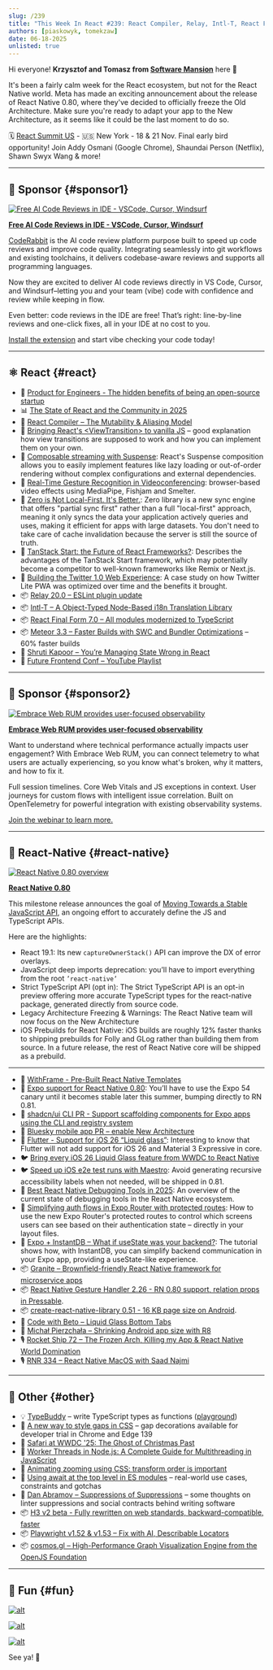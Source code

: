 ```yaml
---
slug: /239
title: "This Week In React #239: React Compiler, Relay, Intl-T, React Final Form | RN 0.80, New Architecture, iOS prebuilds, Stable JS API, Strict TS API, Expo Router, InstantDB, Granite | TypeBuddy, Worker Threads, ES Modules, H3, Playwright, cosmos.gl"
authors: [piaskowyk, tomekzaw]
date: 06-18-2025
unlisted: true
---
```


Hi everyone! **Krzysztof and Tomasz from [Software Mansion](https://swmansion.com/?utm_source=thisweekinreact)** here 👋

It's been a fairly calm week for the React ecosystem, but not for the React Native world. Meta has made an exciting announcement about the release of React Native 0.80, where they've decided to officially freeze the Old Architecture. Make sure you're ready to adapt your app to the New Architecture, as it seems like it could be the last moment to do so.

🗓️ [React Summit US](https://reactsummit.us/?utm_source=Newsletter&utm_medium=ThisWeekinReact) - 🇺🇸 New York - 18 & 21 Nov. Final early bird opportunity! Join Addy Osmani (Google Chrome), Shaundai Person (Netflix), Shawn Swyx Wang & more!

<!-- truncate -->


<Support />

---

## 💸 Sponsor {#sponsor1}

[![Free AI Code Reviews in IDE - VSCode, Cursor, Windsurf](/emails/issues/239/coderabbit.jpg)](https://coderabbit.link/tUMe5xC)

**[Free AI Code Reviews in IDE - VSCode, Cursor, Windsurf](https://coderabbit.link/tUMe5xC)**

[CodeRabbit](https://coderabbit.link/6ZXULSK) is the AI code review platform purpose built to speed up code reviews and improve code quality. Integrating seamlessly into git workflows and existing toolchains, it delivers codebase-aware reviews and supports all programming languages.

Now they are excited to deliver AI code reviews directly in VS Code, Cursor, and Windsurf–letting you and your team (vibe) code with confidence and review while keeping in flow.

Even better: code reviews in the IDE are free! That’s right: line-by-line reviews and one-click fixes, all in your IDE at no cost to you. 

[Install the extension](https://coderabbit.link/LszC1pB) and start vibe checking your code today!

---

## ⚛️ React {#react}

- 💸 [Product for Engineers - The hidden benefits of being an open-source startup](https://go.posthog.com/twir-jun18)
- 📊 [The State of React and the Community in 2025](https://blog.isquaredsoftware.com/2025/06/react-community-2025/)  
- 📖 [React Compiler – The Mutability & Aliasing Model](https://github.com/facebook/react/blob/156b7a96f5669470182ad226306184576d6f150f/compiler/packages/babel-plugin-react-compiler/src/Inference/MUTABILITY_ALIASING_MODEL.md)  
- 📜 [Bringing React's \<ViewTransition\> to vanilla JS](https://plainvanillaweb.com/blog/articles/2025-06-12-view-transitions/) – good explanation how view transitions are supposed to work and how you can implement them on your own.  
- 📜 [Composable streaming with Suspense](https://twofoldframework.com/blog/composable-streaming-with-suspense): React's Suspense composition allows you to easily implement features like lazy loading or out-of-order rendering without complex configurations and external dependencies.  
- 📜 [Real-Time Gesture Recognition in Videoconferencing](https://blog.swmansion.com/real-time-gesture-recognition-in-videoconferencing-4711855a1a53): browser-based video effects using MediaPipe, Fishjam and Smelter.  
- 📜 [Zero is Not Local-First. It's Better.](https://jjenzz.com/zero-is-not-local-first-its-better/): Zero library is a new sync engine that offers "partial sync first" rather than a full "local-first" approach, meaning it only syncs the data your application actively queries and uses, making it efficient for apps with large datasets. You don't need to take care of cache invalidation because the server is still the source of truth.  
- 📜 [TanStack Start: the Future of React Frameworks?](https://www.premieroctet.com/blog/en/tanstack-future-react-frameworks): Describes the advantages of the TanStack Start framework, which may potentially become a competitor to well-known frameworks like Remix or Next.js.  
- 📜 [Building the Twitter 1.0 Web Experience](https://largeapps.dev/case-studies/twitter/): A case study on how Twitter Lite PWA was optimized over time and the benefits it brought.  
- 📦 [Relay 20.0 – ESLint plugin update](https://github.com/facebook/relay/releases/tag/v20.0.0)  
- 📦 [Intl-T – A Object-Typed Node-Based i18n Translation Library](https://github.com/nivandres/intl-t)  
- 📦 [React Final Form 7.0 – All modules modernized to TypeScript](https://erikras.com/blog/final-form-to-typescript)  
- 📦 [Meteor 3.3 – Faster Builds with SWC and Bundler Optimizations](https://dev.to/meteor/faster-builds-in-meteor-33-modern-build-stack-with-swc-and-bundler-optimizations-fm2) – 60% faster builds  
- 🎥 [Shruti Kapoor – You’re Managing State Wrong in React](https://www.youtube.com/watch?v=c7FQP-tUn1U)  
- 🎥 [Future Frontend Conf – YouTube Playlist](http://youtube.com/watch?v=xadj32ExtWo&list=PLKGgD1M40S4hHnZtFi_kPgRRjMay_2KMp)

<SubscribeFormEmbed placement="middle" />

---

## 💸 Sponsor {#sponsor2}

[![Embrace Web RUM provides user-focused observability](/emails/issues/239/embrace.jpg)](https://get.embrace.io/web-rum-launch-webinar?utm_source=newsletter&utm_medium=paid&utm_campaign=twir-6-18-2025)

**[Embrace Web RUM provides user-focused observability](https://get.embrace.io/web-rum-launch-webinar?utm_source=newsletter&utm_medium=paid&utm_campaign=twir-6-18-2025)**

Want to understand where technical performance actually impacts user engagement? With Embrace Web RUM, you can connect telemetry to what users are actually experiencing, so you know what's broken, why it matters, and how to fix it. 

Full session timelines. Core Web Vitals and JS exceptions in context. User journeys for custom flows with intelligent issue correlation. Built on OpenTelemetry for powerful integration with existing observability systems.

[Join the webinar to learn more.](https://get.embrace.io/web-rum-launch-webinar?utm_source=newsletter&utm_medium=paid&utm_campaign=twir-6-18-2025)

---

## 📱 React-Native {#react-native}

[![React Native 0.80 overview](/emails/issues/239/RN_banner.png)](https://reactnative.dev/blog/2025/06/12/react-native-0.80)

[**React Native 0.80**](https://reactnative.dev/blog/2025/06/12/react-native-0.80)

This milestone release announces the goal of [Moving Towards a Stable JavaScript API](https://reactnative.dev/blog/2025/06/12/moving-towards-a-stable-javascript-api), an ongoing effort to accurately define the JS and TypeScript APIs. 

Here are the highlights:

- React 19.1: Its new `captureOwnerStack()` API can improve the DX of error overlays.  
- JavaScript deep imports deprecation: you’ll have to import everything from the root `’react-native’`   
- Strict TypeScript API (opt in): The Strict TypeScript API is an opt-in preview offering more accurate TypeScript types for the react-native package, generated directly from source code.  
- Legacy Architecture Freezing & Warnings: The React Native team will now focus on the New Architecture  
- iOS Prebuilds for React Native: iOS builds are roughly 12% faster thanks to shipping prebuilds for Folly and GLog rather than building them from source. In a future release, the rest of React Native core will be shipped as a prebuild.

---

- 💸 [WithFrame - Pre-Built React Native Templates](https://withfra.me)
- 📣 [Expo support for React Native 0.80](https://expo.dev/changelog/react-native-80): You’ll have to use the Expo 54 canary until it becomes stable later this summer, bumping directly to RN 0.81.  
- 👀 [shadcn/ui CLI PR \- Support scaffolding components for Expo apps using the CLI and registry system](https://github.com/shadcn-ui/ui/pull/7540)   
- 👀 [Bluesky mobile app PR – enable New Architecture](https://github.com/bluesky-social/social-app/pull/8295)  
- 💬 [Flutter \- Support for iOS 26 “Liquid glass”](https://github.com/flutter/flutter/issues/170310): Interesting to know that Flutter will not add support for iOS 26 and Material 3 Expressive in core.  
- 🐦 [Bring every iOS 26 Liquid Glass feature from WWDC to React Native](https://x.com/saul_sharma/status/1934467342576009254)  
- 🐦 [Speed up iOS e2e test runs with Maestro](https://x.com/janicduplessis/status/1933589353714102511): Avoid generating recursive accessibility labels when not needed, will be shipped in 0.81.  
- 📜 [Best React Native Debugging Tools in 2025](https://blog.swmansion.com/best-react-native-debugging-tools-in-2025-a95dcac7a014): An overview of the current state of debugging tools in the React Native ecosystem.  
- 📜 [Simplifying auth flows in Expo Router with protected routes](https://expo.dev/blog/simplifying-auth-flows-with-protected-routes): How to use the new Expo Router's protected routes to control which screens users can see based on their authentication state – directly in your layout files.  
- 📜 [Expo \+ InstantDB – What if useState was your backend?](https://expo.dev/blog/what-if-usestate-was-your-backend): The tutorial shows how, with InstantDB, you can simplify backend communication in your Expo app, providing a useState-like experience.  
- 📦 [Granite – Brownfield-friendly React Native framework for microservice apps](https://github.com/toss/granite)  
- 📦 [React Native Gesture Handler 2.26 \- RN 0.80 support, relation props in Pressable](https://github.com/software-mansion/react-native-gesture-handler/releases/tag/2.26.0).  
- 📦 [create-react-native-library 0.51 \- 16 KB page size on Android](https://github.com/callstack/react-native-builder-bob/releases/tag/create-react-native-library%400.51.0).  
- 🎥 [Code with Beto – Liquid Glass Bottom Tabs](https://www.youtube.com/watch?v=L5f8Gy91Gv4)  
- 🎥 [Michał Pierzchała – Shrinking Android app size with R8](https://www.youtube.com/watch?v=Ud6TSlnEzCc)  
- 🎙️ [Rocket Ship 72 – The Frozen Arch, Killing my App & React Native World Domination](https://share.transistor.fm/s/43ce5c20)  
- 🎙️ [RNR 334 – React Native MacOS with Saad Najmi](https://infinite.red/react-native-radio/rnr-334-react-native-macos-with-saad-najmi)

---

## 🔀 Other {#other}

- 💡 [TypeBuddy](https://github.com/typed-rocks/type-buddy) – write TypeScript types as functions ([playground](https://typed-rocks.github.io/type-buddy/))  
- 📜 [A new way to style gaps in CSS](https://developer.chrome.com/blog/gap-decorations?hl=en) – gap decorations available for developer trial in Chrome and Edge 139  
- 📜 [Safari at WWDC '25: The Ghost of Christmas Past](https://infrequently.org/2025/06/the-ghost-of-christmas-past/)   
- 📜 [Worker Threads in Node.js: A Complete Guide for Multithreading in JavaScript](https://nodesource.com/blog/worker-threads-nodejs-multithreading-in-javascript)  
- 📜 [Animating zooming using CSS: transform order is important](https://jakearchibald.com/2025/animating-zooming/)  
- 📜 [Using await at the top level in ES modules](https://allthingssmitty.com/2025/06/16/using-await-at-the-top-level-in-es-modules/) – real-world use cases, constraints and gotchas  
- 📜 [Dan Abramov – Suppressions of Suppressions](https://overreacted.io/suppressions-of-suppressions/) – some thoughts on linter suppressions and social contracts behind writing software  
- 📦 [H3 v2 beta \- Fully rewritten on web standards, backward-compatible, faster](https://h3.dev/blog/v2-beta)  
- 📦 [Playwright v1.52 & v1.53 – Fix with AI, Describable Locators](https://dev.to/playwright/whats-new-in-playwright-v152-v153-fix-with-ai-describable-locators-and-more-dl9)  
- 📦 [cosmos.gl – High-Performance Graph Visualization Engine from the OpenJS Foundation](https://openjsf.org/blog/introducing-cosmos-gl) 

---

## 🤭 Fun {#fun}

[![alt](/emails/issues/239/meme1.jpg)](https://x.com/mrousavy/status/1922994477712453742)

[![alt](/emails/issues/239/meme2.jpg)](https://x.com/SzymonRybczak/status/1925846421548196231)

[![alt](/emails/issues/239/meme3.jpg)](https://nerdy.dev/fathers-day-2025)

See ya! 👋
